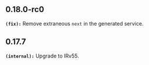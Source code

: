 ## 0.18.0-rc0
**`(fix):`** Remove extraneous `next` in the generated service.


## 0.17.7
**`(internal):`** Upgrade to IRv55.

